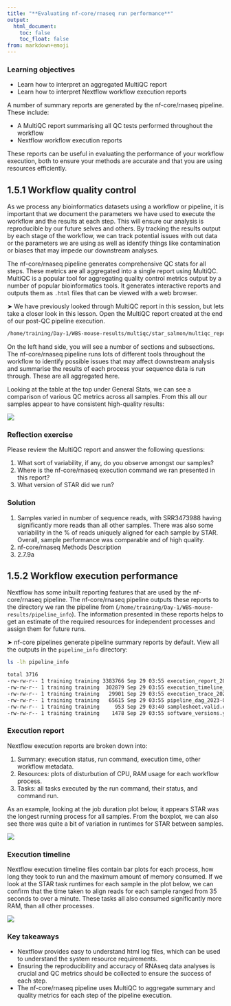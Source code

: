 ```yaml
---
title: "**Evaluating nf-core/rnaseq run performance**"
output:
  html_document:
    toc: false
    toc_float: false
from: markdown+emoji
---
```


::: callout-important
### Learning objectives{.unlisted}

* Learn how to interpret an aggregated MultiQC report
* Learn how to interpret Nextflow workflow execution reports 
:::

A number of summary reports are generated by the nf-core/rnaseq pipeline. These include: 

* A MultiQC report summarising all QC tests performed throughout the workflow 
* Nextflow workflow execution reports  

These reports can be useful in evaluating the performance of your workflow execution, both to ensure your methods are accurate and that you are using resources efficiently. 

## **1.5.1 Workflow quality control**

As we process any bioinformatics datasets using a workflow or pipeline, it is important that we document the parameters we have used to execute the workflow and the results at each step. This will ensure our analysis is reproducible by our future selves and others. By tracking the results output by each stage of the workflow, we can track potential issues with out data or the parameters we are using as well as identify things like contamination or biases that may impede our downstream analyses. 

The nf-core/rnaseq pipeline generates comprehensive QC stats for all steps. These metrics are all aggregated into a single report using MultiQC. MultiQC is a popular tool for aggregating quality control metrics output by a number of popular bioinformatics tools. It generates interactive reports and outputs them as `.html` files that can be viewed with a web browser. 

&#x27A4; We have previously looked through MultiQC report in this session, but lets take a closer look in this lesson. Open the MultiQC report created at the end of our post-QC pipeline execution. 

```bash
/home/training/Day-1/WBS-mouse-results/multiqc/star_salmon/multiqc_report.html
```

On the left hand side, you will see a number of sections and subsections. The nf-core/rnaseq pipeline runs lots of different tools throughout the workflow to identify possible issues that may affect downstream analysis and summarise the results of each process your sequence data is run through. These are all aggregated here. 

Looking at the table at the top under General Stats, we can see a comparison of various QC metrics across all samples. From this all our samples appear to have consistent high-quality results: 

![](../Figs/1.5_multiqc-general.png)

::: callout-tip
### **Reflection exercise**{.unlisted}
Please review the MultiQC report and answer the following questions: 

1. What sort of variability, if any, do you observe amongst our samples? 
2. Where is the nf-core/rnaseq execution command we ran presented in this report? 
3. What version of STAR did we run?
:::

::: {.callout-caution collapse="true"}
### Solution
1. Samples varied in number of sequence reads, with SRR3473988 having significantly more reads than all other samples. There was also some variability in the % of reads uniquely aligned for each sample by STAR. Overall, sample performance was comparable and of high quality. 
2. nf-core/rnaseq Methods Description
3. 2.7.9a
:::

## **1.5.2 Workflow execution performance**

Nextflow has some inbuilt reporting features that are used by the nf-core/rnaseq pipeline. The nf-core/rnaseq pipeline outputs these reports to the directory we ran the pipeline from (`/home/training/Day-1/WBS-mouse-results/pipeline_info`). The information presented in these reports helps to get an estimate of the required resources for independent processes and assign them for future runs.

&#x27A4; nf-core pipelines generate pipeline summary reports by default. View all the outputs in the `pipeline_info` directory: 

```bash
ls -lh pipeline_info
```
```bash
total 3716
-rw-rw-r-- 1 training training 3383766 Sep 29 03:55 execution_report_2023-09-29_03-40-43.html
-rw-rw-r-- 1 training training  302879 Sep 29 03:55 execution_timeline_2023-09-29_03-40-43.html
-rw-rw-r-- 1 training training   29901 Sep 29 03:55 execution_trace_2023-09-29_03-40-43.txt
-rw-rw-r-- 1 training training   65615 Sep 29 03:55 pipeline_dag_2023-09-29_03-40-43.html
-rw-rw-r-- 1 training training     953 Sep 29 03:40 samplesheet.valid.csv
-rw-rw-r-- 1 training training    1478 Sep 29 03:55 software_versions.yml
```

### **Execution report**{.unlisted}

Nextflow execution reports are broken down into:

1. Summary: execution status, run command, execution time, other workflow metadata.
2. Resources: plots of disturbution of CPU, RAM usage for each workflow process.
3. Tasks: all tasks executed by the run command, their status, and command run.

As an example, looking at the job duration plot below, it appears STAR was the longest running process for all samples. From the boxplot, we can also see there was quite a bit of variation in runtimes for STAR between samples. 

![](../Figs/1.5_execution-report.png)

### **Execution timeline**{.unlisted}

Nextflow execution timeline files contain bar plots for each process, how long they took to run and the maximum amount of memory consumed. If we look at the STAR task runtimes for each sample in the plot below, we can confirm that the time taken to align reads for each sample ranged from 35 seconds to over a minute. These tasks all also consumed significantly more RAM, than all other processes.  

![](../Figs/1.5_execution-timeline.png)

::: callout-important
### Key takeaways{.unlisted}

* Nextflow provides easy to understand html log files, which can be used to understand the system resource requirements.
* Ensuring the reproducibility and accuracy of RNAseq data analyses is crucial and QC metrics should be collected to ensure the success of each step. 
* The nf-core/rnaseq pipeline uses MultiQC to aggregate summary and quality metrics for each step of the pipeline execution.  
:::
